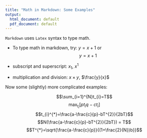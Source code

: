 ```yaml
---
title: "Math in Markdown: Some Examples"
output:
  html_document: default
  pdf_document: default
---
```

`Markdown` uses `Latex` syntax to type math.

- To type math in markdown, try: $y=x+1$ or $$y=x+1$$

- subscript and superscript: $x_1$, $x^1$

- multiplication and division: $x \times y$, $\frac{y}{x}$ 

Now some (slightly) more complicated examples:

$$\sum_{i=1}^{N}t_{i}=T$$
$$\max_{t_{i}}[pt_{i}q-ct_{i}]$$
$$t_{i}^{*}=\frac{a-\frac{c}{p}-bT^{2}}{2bT}$$
$$N(\frac{a-\frac{c}{p}-bT^{2}}{2bT}) = T$$
$$T^{*}=\sqrt{\frac{a-\frac{c}{p}}{(1+\frac{2}{N})b}}$$





